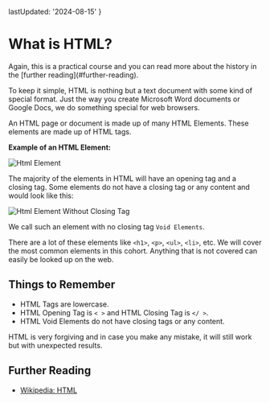 
  lastUpdated: '2024-08-15'
}

# What is HTML?

<Callout type='error'>
Again, this is a practical course and you can read more about the history in the [further reading](#further-reading).
</Callout>

To keep it simple, HTML is nothing but a text document with some kind of special format. Just the way you create Microsoft Word documents or Google Docs, we do something special for web browsers.

An HTML page or document is made up of many HTML Elements. These elements are made up of HTML tags.

**Example of an HTML Element:**

![Html Element](./assets/html-tag.webp)

The majority of the elements in HTML will have an opening tag and a closing tag. Some elements do not have a closing tag or any content and would look like this:

![Html Element Without Closing Tag](./assets/html-tags-void-elements.webp)

We call such an element with no closing tag `Void Elements`.

There are a lot of these elements like `<h1>`, `<p>`, `<ul>`, `<li>`, etc. We will cover the most common elements in this cohort. Anything that is not covered can easily be looked up on the web.

## Things to Remember

- HTML Tags are lowercase.
- HTML Opening Tag is `< >` and HTML Closing Tag is `</ >`.
- HTML Void Elements do not have closing tags or any content.

<Callout type='error'>
HTML is very forgiving and in case you make any mistake, it will still work but with unexpected results.
</Callout>

## Further Reading

- [Wikipedia: HTML](https://en.wikipedia.org/wiki/HTML)